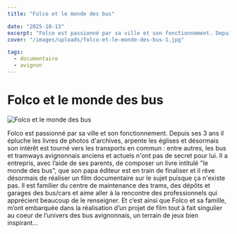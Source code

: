 ```yaml
---
title: "Folco et le monde des bus"

date: "2025-10-13"
excerpt: "Folco est passionné par sa ville et son fonctionnement. Depuis ses 3 ans il épluche les livres de photos d'archives, arpente les églises et désormais ..."
cover: "/images/uploads/folco-et-le-monde-des-bus-1.jpg"

tags:
  - documentaire
  - avignon
---
```


# Folco et le monde des bus



![Folco et le monde des bus](/images/uploads/folco-et-le-monde-des-bus-1.jpg)

Folco est passionné par sa ville et son fonctionnement. Depuis ses 3 ans il épluche les livres de photos d'archives, arpente les églises et désormais son intérêt est tourné vers les transports en commun : entre autres, les bus et tramways avignonnais anciens et actuels n'ont pas de secret pour lui. Il a entrepris, avec l’aide de ses parents, de composer un livre intitulé "le monde des bus", que son papa éditeur est en train de finaliser et il rêve désormais de réaliser un film documentaire sur le sujet puisque ça n'existe pas. Il est familier du centre de maintenance des trams, des dépôts et garages des bus/cars et aime aller à la rencontre des professionnels qui apprécient beaucoup de le renseigner. Et c’est ainsi que Folco et sa famille, m’ont embarquée dans la réalisation d’un projet de film tout à fait singulier au coeur de l’univers des bus avignonnais, un terrain de jeux bien inspirant…
